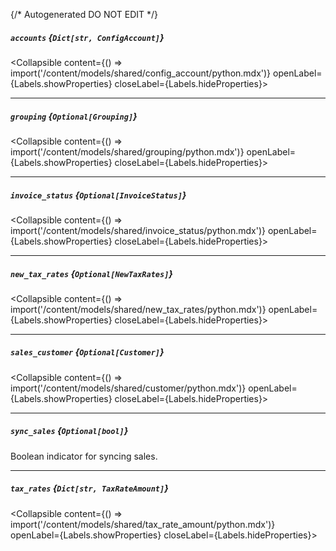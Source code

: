 {/* Autogenerated DO NOT EDIT  */}

##### `accounts` *{`Dict[str, ConfigAccount]`}*
<Collapsible content={() => import('/content/models/shared/config_account/python.mdx')} openLabel={Labels.showProperties} closeLabel={Labels.hideProperties}>
</Collapsible>

---
##### `grouping` *{`Optional[Grouping]`}*
<Collapsible content={() => import('/content/models/shared/grouping/python.mdx')} openLabel={Labels.showProperties} closeLabel={Labels.hideProperties}>
</Collapsible>

---
##### `invoice_status` *{`Optional[InvoiceStatus]`}*
<Collapsible content={() => import('/content/models/shared/invoice_status/python.mdx')} openLabel={Labels.showProperties} closeLabel={Labels.hideProperties}>
</Collapsible>

---
##### `new_tax_rates` *{`Optional[NewTaxRates]`}*
<Collapsible content={() => import('/content/models/shared/new_tax_rates/python.mdx')} openLabel={Labels.showProperties} closeLabel={Labels.hideProperties}>
</Collapsible>

---
##### `sales_customer` *{`Optional[Customer]`}*
<Collapsible content={() => import('/content/models/shared/customer/python.mdx')} openLabel={Labels.showProperties} closeLabel={Labels.hideProperties}>
</Collapsible>

---
##### `sync_sales` *{`Optional[bool]`}*
Boolean indicator for syncing sales.

---
##### `tax_rates` *{`Dict[str, TaxRateAmount]`}*
<Collapsible content={() => import('/content/models/shared/tax_rate_amount/python.mdx')} openLabel={Labels.showProperties} closeLabel={Labels.hideProperties}>
</Collapsible>


